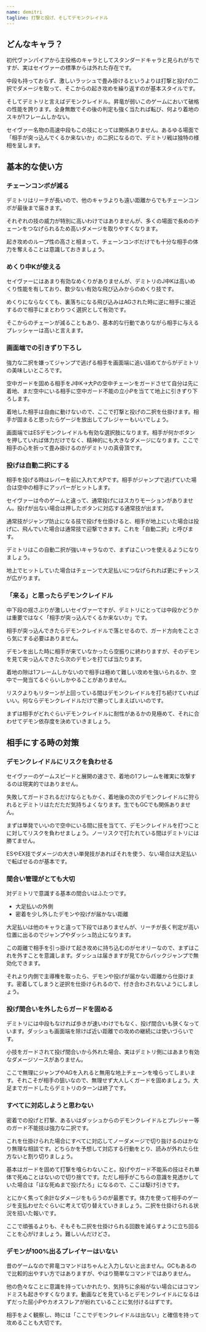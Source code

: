 ```yaml
---
name: demitri
tagline: 打撃と投げ、そしてデモンクレイドル
---
```


## どんなキャラ？

初代ヴァンパイアから主役格のキャラとしてスタンダードキャラと見られがちですが、実はセイヴァーの標準からは外れた存在です。

中段も持っておらず、激しいラッシュで畳み掛けるというよりは打撃と投げの二択でダメージを取って、そこからの起き攻めを繰り返すのが基本スタイルです。

そしてデミトリと言えばデモンクレイドル。昇竜が弱いこのゲームにおいて破格の性能を誇ります。全身無敵でその後の判定も強く当たれば転び、何より着地のスキが1フレームしかない。

セイヴァー名物の高速中段もこの技にとっては関係ありません。あるゆる場面で「相手が突っ込んでくるか来ないか」の二択になるので、デミトリ戦は独特の様相を呈します。

## 基本的な使い方

### チェーンコンボが減る

デミトリはリーチが長いので、他のキャラよりも遠い距離からでもチェーンコンボが最後まで届きます。

それぞれの技の威力が特別に高いわけではありませんが、多くの場面で長めのチェーンをつなげられるため高いダメージを取りやすくなります。

起き攻めのループ性の高さと相まって、チェーンコンボだけでも十分な相手の体力を奪えることは意識しておきましょう。

### めくり中Kが使える

セイヴァーにはあまり有効なめくりがありませんが、デミトリのJ中Kは高いめくり性能を有しており、数少ない有効な飛び込みからのめくり技です。

めくりにならなくても、裏落ちになる飛び込みはAGされた時に逆に相手に接近するので相手にまとわりつく選択として有効です。

そこからのチェーンが減ることもあり、基本的な行動でありながら相手に与えるプレッシャーは高いと言えます。

### 画面端での引きずり下ろし

強力な二択を嫌ってジャンプで逃げる相手を画面端に追い詰めてからがデミトリの美味しいところです。

空中ガードを固める相手をJ中K→大Pの空中チェーンをガードさせて自分は先に着地、まだ空中にいる相手に空中ガード不能の立小Pを当てて地上に引きずり下ろします。

着地した相手は自由に動けないので、ここで打撃と投げの二択を仕掛けます。相手が固まると思ったらゲージを放出してプレジャーもいいでしょう。

画面端ではESデモンクレイドルも有効な選択肢になります。相手が何かボタンを押していれば体力だけでなく、精神的にも大きなダメージになります。ここで相手の心を折って畳み掛けるのがデミトリの真骨頂です。

### 投げは自動二択にする

相手を投げる時はレバーを前に入れて大Pです。相手がジャンプで逃げていた場合は空中の相手にアッパーがヒットします。

セイヴァーは今のゲームと違って、通常投げにはスカりモーションがありません。投げが出ない場合は押したボタンに対応する通常技が出ます。

通常技がジャンプ防止になる技で投げを仕掛けると、相手が地上にいた場合は投げに、飛んでいた場合は通常技で迎撃できます。これを「自動二択」と呼びます。

デミトリはこの自動二択が強いキャラなので、まずはこいつを使えるようになりましょう。

地上でヒットしていた場合はチェーンで大足払いにつなげられれば更にチャンスが広がります。

### 「来る」と思ったらデモンクレイドル

中下段の揺さぶりが激しいセイヴァーですが、デミトリにとっては中段かどうかは重要ではなく「相手が突っ込んでくるか来ないか」です。

相手が突っ込んできたらデモンクレイドルで落とせるので、ガード方向をことさら気にする必要はありません。

デモンを出した時に相手が来ていなかったら空振りに終わりますが、そのデモンを見て突っ込んできたら次のデモンを打てば当たります。

着地の隙は1フレームしかないので相手は極めて難しい攻めを強いられるか、空中で一発当てるぐらいしかやることがありません。

リスクよりもリターンが上回っている間はデモンクレイドルを打ち続けていればいい。何ならデモンクレイドルだけで勝ってしまえばいいのです。

まずは相手がどれぐらいデモンクレイドルに耐性があるかの見極めて、それに合わせてデモン依存度を決めていきましょう。

## 相手にする時の対策

### デモンクレイドルにリスクを負わせる

セイヴァーのゲームスピードと展開の速さで、着地の1フレームを確実に攻撃するのは現実的ではありません。

失敗してガードされるだけならともかく、着地後の次のデモンクレイドルに狩られるとデミトリはただただ気持ちよくなります。生でもGCでも関係ありません。

まずは単発でいいので空中にいる間に技を当てて、デモンクレイドルを打つことに対してリスクを負わせましょう。ノーリスクで打たれている間はデミトリには勝てません。

ESやEX技でダメージの大きい単発技があればそれを使う、ない場合は大足払いで転ばせるのが基本です。

### 間合い管理がとても大切

対デミトリで意識する基本の間合いはふたつです。

- 大足払いの外側
- 密着を少し外したデモンや投げが届かない距離

大足払いは他のキャラと違って下段ではありませんが、リーチが長く判定が高い位置に出るのでジャンプやダッシュ防止になります。

この距離で相手を引っ掛けて起き攻めに持ち込むのがセオリーなので、まずはこれを外すことを意識します。ダッシュは届きますが見てからバックジャンプで無効化できます。

それより内側で主導権を取ったら、デモンや投げが届かない距離から仕掛けます。密着してしまうと逆択を仕掛けられるので、付き合わされないようにしましょう。

### 投げ間合いを外したらガードを固める

デミトリには中段もなければ歩きが速いわけでもなく、投げ間合いも狭くなっています。ダッシュも画面端を除けば近い距離での攻めの継続には使いづらいです。

小技をガードされて投げ間合いから外れた場合、実はデミトリ側にはあまり有効なダメージソースがありません。

ここで無理にジャンプやAGを入れると無用な地上チェーンを喰らってしまいます。それこそが相手の狙いなので、無理せず大人しくガードを固めましょう。大足までガードしたらデミトリのターンは終了です。

### すべてに対応しようと思わない

密着での投げと打撃、あるいはダッシュからのデモンクレイドルとプレジャー等のガード不能技は強力な二択です。

これを仕掛けられた場合にすべてに対応してノーダメージで切り抜けるのはかなり無理な相談です。どちらかを予想して対応する行動をとり、読みが外れたら仕方ないと割り切りましょう。

基本はガードを固めて打撃を喰らわないこと。投げやガード不能系の技はそれ単体で死ぬことはないので切り捨てです。ただし相手がこちらの意識を見透かしていた場合は「ほな死ぬまで投げたろ」になるので、ここは駆け引きです。

とにかく焦って余計なダメージをもらうのが最悪です。体力を使って相手のゲージを支払わせたぐらいに考えて切り替えていきましょう。二択を仕掛けられる状況を招いた報いです。

ここで頑張るよりも、そもそも二択を仕掛けられる回数を減らすように立ち回ることを心がけましょう。難しいんだけどさ。

### デモンが100%出るプレイヤーはいない

昔のゲームなので昇竜コマンドはちゃんと入力しないと出ません。GCもあるので比較的出やすい方ではありますが、やはり簡単なコマンドではありません。

他の色々なことに意識を持っていかれたり、気持ちに余裕がない場合にはコマンドミスも起きやすくなります。動画などを見ているとデモンクレイドルになるはずだった屈小Pやカオスフレアが紛れていることに気付けるはずです。

相手をよく観察し、時には「ここでデモンクレイドルは出ない」と確信を持って攻めることも大切です。
